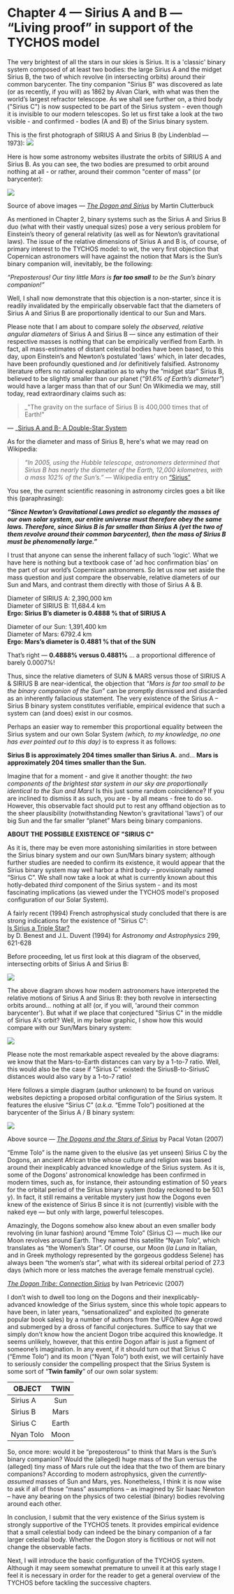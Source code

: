 Chapter 4 — Sirius A and B — “Living proof” in support of the TYCHOS model
==========================================================================

The very brightest of all the stars in our skies is Sirius. It is a 'classic' binary system composed of at least two bodies: the large Sirius A and the midget Sirius B, the two of which revolve (in intersecting orbits) around their common barycenter. The tiny companion "Sirius B" was discovered as late (or as recently, if you will) as 1862 by Alvan Clark, with what was then the world’s largest refractor telescope. As we shall see further on, a third body ("Sirius C") is now suspected to be part of the Sirius system - even though it is invisible to our modern telescopes. So let us first take a look at the two visible - and confirmed - bodies (A and B) of the Sirius binary system.  

This is the first photograph of SIRIUS A and Sirius B (by Lindenblad — 1973):
![](https://www.tychos.info/book_imagery/015_SiriusA_B_Lindenblad1973.jpg)

Here is how some astronomy websites illustrate the orbits of SIRIUS A and Sirius B. As you can see, the two bodies are presumed to orbit around nothing at all - or rather, around their common "center of mass" (or barycenter): 

![](https://www.tychos.info/book_imagery/016_siriusAB.gif)

Source of above images — _[The Dogon and Sirius](https://www.tychos.info/citation/015A_Sirius.htm)_ by Martin Clutterbuck

As mentioned in Chapter 2, binary systems such as the Sirius A and Sirius B duo (what with their vastly unequal sizes) pose a very serious problem for Einstein’s theory of general relativity (as well as for Newton’s gravitational laws). The issue of the relative dimensions of Sirius A and B is, of course, of primary interest to the TYCHOS model: to wit, the very first objection that Copernican astronomers will have against the notion that Mars is the Sun’s binary companion will, inevitably, be the following:

_“Preposterous! Our tiny little Mars is **far too small** to be the Sun’s binary companion!”_

Well, I shall now demonstrate that this objection is a non-starter, since it is readily invalidated by the empirically observable fact that the diameters of Sirius A and Sirius B are proportionally identical to our Sun and Mars.

Please note that I am about to compare solely _the observed, relative angular diameters_ of Sirius A and Sirius B — since any estimation of their respective masses is nothing that can be empirically verified from Earth. In fact, all mass-estimates of distant celestial bodies have been based, to this day, upon Einstein’s and Newton’s postulated 'laws' which, in later decades, have been profoundly questioned and /or definitively falsified. Astronomy literature offers no rational explanation as to why the “midget star” Sirius B, believed to be slightly smaller than our planet (_"91.6% of Earth’s diameter"_) would have a larger mass than that of our Sun! On Wikimedia we may, still today, read extraordinary claims such as: 

> _"The gravity on the surface of Sirius B is 400,000 times that of Earth!"

— _[Sirius A and B- A Double-Star System](https://commons.wikimedia.org/wiki/File:Sirius_A_and_B-_A_Double-Star_System_in_the_Constellation_Canis_Major_(2940666747).jpg)

As for the diameter and mass of Sirius B, here's what we may read on Wikipedia:

> _“In 2005, using the Hubble telescope, astronomers determined that Sirius B has nearly the diameter of the Earth, 12,000 kilometres, with a mass 102% of the Sun’s.”_
— Wikipedia entry on [“Sirius”](https://www.tychos.info/citation/_WIKIP-Feb-2017_Sirius.pdf)

You see, the current scientific reasoning in astronomy circles goes a bit like this (paraphrasing):

**_“Since Newton’s Gravitational Laws predict so elegantly the masses of our own solar system, our entire universe must therefore obey the same laws. Therefore, since Sirius B is far smaller than Sirius A (yet the two of them revolve around their common barycenter), then the mass of Sirius B must be phenomenally large.”_**

I trust that anyone can sense the inherent fallacy of such 'logic'. What we have here is nothing but a textbook case of 'ad hoc confirmation bias' on the part of our world’s Copernican astronomers. So let us now set aside the mass question and just compare the observable, relative diameters of our Sun and Mars, and contrast them directly with those of Sirius A & B.

Diameter of SIRIUS A: 2,390,000 km  
Diameter of SIRIUS B: 11,684.4 km  
**Ergo: Sirius B’s diameter is 0.4888 % that of SIRIUS A**

Diameter of our Sun: 1,391,400 km  
Diameter of Mars: 6792.4 km  
**Ergo: Mars’s diameter is 0.4881 % that of the SUN**

That’s right — **0.4888% versus 0.4881%** … a proportional difference of barely 0.0007%! 

Thus, since the relative diameters of SUN & MARS versus those of SIRIUS A & SIRIUS B are near-identical, the objection that _“Mars is far too small to be the binary companion of the Sun”_ can be promptly dismissed and discarded as an inherently fallacious statement. The very existence of the Sirius A – Sirius B binary system constitutes verifiable, empirical evidence that such a system can (and does) exist in our cosmos. 

Perhaps an easier way to remember this proportional equality between the Sirius system and our own Solar System _(which, to my knowledge, no one has ever pointed out to this day)_ is to express it as follows:

**Sirius B is approximately 204 times smaller than Sirius A.**
and...
**Mars is approximately 204 times smaller than the Sun.**

Imagine that for a moment - and give it another thought: _the two components of the brightest star system in our sky are proportionally identical to the Sun and Mars!_ Is this just some random coincidence? If you are inclined to dismiss it as such, you are - by all means - free to do so. However, this observable fact should put to rest any offhand objection as to the sheer plausibility (notwithstanding Newton's gravitational 'laws') of our big Sun and the far smaller “planet” Mars being binary companions.


**ABOUT THE POSSIBLE EXISTENCE OF "SIRIUS C"**

As it is, there may be even more astonishing similarities in store between the Sirius binary system and our own Sun/Mars binary system; although further studies are needed to confirm its existence, it would appear that the Sirius binary system may well harbor a third body – provisionally named “Sirius C”. We shall now take a look at what is currently known about this hotly-debated _third_ component of the Sirius system - and its most fascinating implications (as viewed under the TYCHOS model's proposed configuration of our Solar System). 

A fairly recent (1994) French astrophysical study concluded that there is are strong indications for the existence of "Sirius C":  
[Is Sirius a Triple Star?](https://www.tychos.info/citation/017A_Is-Sirius-Triple-Star.pdf)  
by D. Benest and J.L. Duvent (1994) for _Astronomy and Astrophysics_ 299, 621-628

Before proceeding, let us first look at this diagram of the observed, intersecting orbits of Sirius A and Sirius B:

![](https://septclues.com/TYCHOS/SIRIUS_A_and_B_orbit_diagram_01.jpg)

The above diagram shows how modern astronomers have interpreted the relative motions of Sirius A and Sirius B: they both revolve in intersecting orbits around... nothing at all! (or, if you will, 'around their common barycenter'). But what if we place that conjectured "Sirius C" in the middle of Sirius A's orbit? Well, in my below graphic, I show how this would compare with our Sun/Mars binary system:

![](https://septclues.com/TYCHOS/SIRIUSSYSTEM_vs_SOLARSYSTEM_01.jpg)

Please note the most remarkable aspect revealed by the above diagrams: we know that the Mars-to-Earth distances can vary by a 1-to-7 ratio. Well, this would also be the case if "Sirius C" existed: the SiriusB-to-SiriusC distances would also vary by a 1-to-7 ratio! 


Here follows a simple diagram (author unknown) to be found on various websites depicting a proposed orbital configuration of the Sirius system. It features the elusive “Sirius C” (_a.k.a._ “Emme Tolo”) positioned at the barycenter of the Sirius A / B binary system:

![](https://www.tychos.info/book_imagery/017_Sirius_A_B_and_Emme.jpg)

  

Above source — _[The Dogons and the Stars of Sirius](https://www.tychos.info/citation/017B_Pacal-Dogon.htm)_ by Pacal Votan (2007)

“Emme Tolo” is the name given to the elusive (as yet unseen) Sirius C by the Dogons, an ancient African tribe whose culture and religion was based around their inexplicably advanced knowledge of the Sirius system. As it is, some of the Dogons’ astronomical knowledge has been confirmed in modern times, such as, for instance, their astounding estimation of 50 years for the orbital period of the Sirius binary system (today reckoned to be 50.1 y). In fact, it still remains a veritable mystery just how the Dogons even knew of the existence of Sirius B since it is not (currently) visible with the naked eye — but only with large, powerful telescopes.

Amazingly, the Dogons somehow also knew about an even smaller body revolving (in lunar fashion) around “Emme Tolo” (Sirius C) — much like our Moon revolves around Earth. They named this satellite “Nyan Tolo”, which translates as “the Women’s Star”. Of course, our Moon (_la Luna_ in Italian, and in Greek mythology represented by the gorgeous goddess Selene) has always been “the women’s star”, what with its sidereal orbital period of 27.3 days (which more or less matches the average female menstrual cycle).

_[The Dogon Tribe: Connection Sirius](https://www.tychos.info/citation/017C_Dogon-Sirius.htm)_ by Ivan Petricevic (2007)

I don’t wish to dwell too long on the Dogons and their inexplicably-advanced knowledge of the Sirius system, since this whole topic appears to have been, in later years, “sensationalized” and exploited (to generate popular book sales) by a number of authors from the UFO/New Age crowd and submerged by a dross of fanciful conjectures. Suffice to say that we simply don’t know how the ancient Dogon tribe acquired this knowledge. It seems unlikely, however, that this entire Dogon affair is just a figment of someone’s imagination. In any event, if it should turn out that Sirius C (“Emme Tolo”) and its moon (“Nyan Tolo”) both exist, we will certainly have to seriously consider the compelling prospect that the Sirius System is some sort of “**Twin family**” of our own solar system:

| OBJECT  |      TWIN     |
|----------|:-------------:|
| Sirius A | Sun           |
| Sirius B | Mars          |
| Sirius C | Earth         |
| Nyan Tolo| Moon          |

So, once more: would it be “preposterous” to think that Mars is the Sun’s binary companion? Would the (alleged) huge mass of the Sun versus the (alleged) tiny mass of Mars rule out the idea that the two of them are binary companions? According to modern astrophysics, given the _currently-assumed_ masses of Sun and Mars, yes. Nonetheless, I think it is now wise to ask if all of those “mass” assumptions – as imagined by Sir Isaac Newton – have any bearing on the physics of two celestial (binary) bodies revolving around each other.

In conclusion, I submit that the very existence of the Sirius system is strongly supportive of the TYCHOS tenets. It provides empirical evidence that a small celestial body can indeed be the binary companion of a far larger celestial body. Whether the Dogon story is fictitious or not will not change the observable facts.

Next, I will introduce the basic configuration of the TYCHOS system. Although it may seem somewhat premature to unveil it at this early stage I feel it is necessary in order for the reader to get a general overview of the TYCHOS before tackling the successive chapters.
